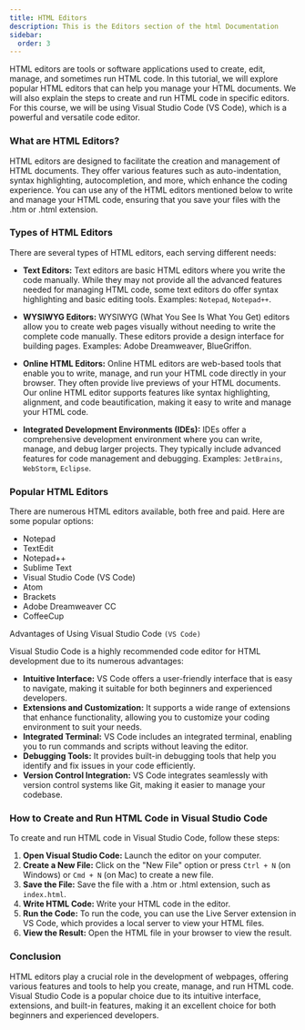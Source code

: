 ```yaml
---
title: HTML Editors
description: This is the Editors section of the html Documentation
sidebar:
  order: 3
---
```


HTML editors are tools or software applications used to create, edit, manage, and sometimes run HTML code. In this tutorial, we will explore popular HTML editors that can help you manage your HTML documents. We will also explain the steps to create and run HTML code in specific editors. For this course, we will be using Visual Studio Code (VS Code), which is a powerful and versatile code editor.

### What are HTML Editors?

HTML editors are designed to facilitate the creation and management of HTML documents. They offer various features such as auto-indentation, syntax highlighting, autocompletion, and more, which enhance the coding experience. You can use any of the HTML editors mentioned below to write and manage your HTML code, ensuring that you save your files with the .htm or .html extension.

### Types of HTML Editors

There are several types of HTML editors, each serving different needs:

- **Text Editors:**
  Text editors are basic HTML editors where you write the code manually. While they may not provide all the advanced features needed for managing HTML code, some text editors do offer syntax highlighting and basic editing tools.
  Examples: `Notepad`, `Notepad++`.

- **WYSIWYG Editors:**
  WYSIWYG (What You See Is What You Get) editors allow you to create web pages visually without needing to write the complete code manually. These editors provide a design interface for building pages.
  Examples: Adobe Dreamweaver, BlueGriffon.

- **Online HTML Editors:**
  Online HTML editors are web-based tools that enable you to write, manage, and run your HTML code directly in your browser. They often provide live previews of your HTML documents. Our online HTML editor supports features like syntax highlighting, alignment, and code beautification, making it easy to write and manage your HTML code.

- **Integrated Development Environments (IDEs):**
  IDEs offer a comprehensive development environment where you can write, manage, and debug larger projects. They typically include advanced features for code management and debugging.
  Examples: `JetBrains`, `WebStorm`, `Eclipse`.

### Popular HTML Editors

There are numerous HTML editors available, both free and paid. Here are some popular options:

- Notepad
- TextEdit
- Notepad++
- Sublime Text
- Visual Studio Code (VS Code)
- Atom
- Brackets
- Adobe Dreamweaver CC
- CoffeeCup

Advantages of Using Visual Studio Code `(VS Code)`

Visual Studio Code is a highly recommended code editor for HTML development due to its numerous advantages:

- **Intuitive Interface:** VS Code offers a user-friendly interface that is easy to navigate, making it suitable for both beginners and experienced developers.
- **Extensions and Customization:** It supports a wide range of extensions that enhance functionality, allowing you to customize your coding environment to suit your needs.
- **Integrated Terminal:** VS Code includes an integrated terminal, enabling you to run commands and scripts without leaving the editor.
- **Debugging Tools:** It provides built-in debugging tools that help you identify and fix issues in your code efficiently.
- **Version Control Integration:** VS Code integrates seamlessly with version control systems like Git, making it easier to manage your codebase.

### How to Create and Run HTML Code in Visual Studio Code

To create and run HTML code in Visual Studio Code, follow these steps:

1. **Open Visual Studio Code:** Launch the editor on your computer.
2. **Create a New File:** Click on the "New File" option or press `Ctrl + N` (on Windows) or `Cmd + N` (on Mac) to create a new file.
3. **Save the File:** Save the file with a .htm or .html extension, such as `index.html`.
4. **Write HTML Code:** Write your HTML code in the editor.
5. **Run the Code:** To run the code, you can use the Live Server extension in VS Code, which provides a local server to view your HTML files.
6. **View the Result:** Open the HTML file in your browser to view the result.

### Conclusion

HTML editors play a crucial role in the development of webpages, offering various features and tools to help you create, manage, and run HTML code. Visual Studio Code is a popular choice due to its intuitive interface, extensions, and built-in features, making it an excellent choice for both beginners and experienced developers.
